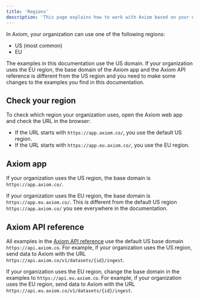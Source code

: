 ```yaml
---
title: 'Regions'
description: 'This page explains how to work with Axiom based on your organization’s region.'
---
```


In Axiom, your organization can use one of the following regions:
- US (most common)
- EU

The examples in this documentation use the US domain. If your organization uses the EU region, the base domain of the Axiom app and the Axiom API reference is different from the US region and you need to make some changes to the examples you find in this documentation.

## Check your region

To check which region your organization uses, open the Axiom web app and check the URL in the browser:
- If the URL starts with `https://app.axiom.co/`, you use the default US region.
- If the URL starts with `https://app.eu.axiom.co/`, you use the EU region.

## Axiom app

If your organization uses the US region, the base domain is `https://app.axiom.co/`.

If your organization uses the EU region, the base domain is `https://app.eu.axiom.co/`. This is different from the default US region `https://app.axiom.co/` you see everywhere in the documentation.

## Axiom API reference

All examples in the [Axiom API reference](/restapi/introduction) use the default US base domain `https://api.axiom.co`. For example, if your organization uses the US region, send data to Axiom with the URL `https://api.axiom.co/v1/datasets/{id}/ingest`.

If your organization uses the EU region, change the base domain in the examples to `https://api.eu.axiom.co`. For example, if your organization uses the EU region, send data to Axiom with the URL `https://api.eu.axiom.co/v1/datasets/{id}/ingest`.